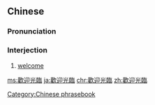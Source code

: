 {{also|欢迎光临}}
==Chinese==
{{zh-forms|s=欢迎光临|type=22}}

===Pronunciation===
{{zh-pron
|m=huānyíng guānglín
|c=fun1 jing4 gwong1 lam4
|h=pfs=fôn-ngiàng kông-lìm
|mn=hoan-gêng kong-lîm
|ma=zh-cmn-歡迎光臨.ogg
|ca=zh-yue-歡迎光臨.ogg
|cat=intj
}}

===Interjection===
{{zh-interj}}

# [[welcome]] {{gloss|said to a customer entering a shop}}

[[Category:Chinese phrasebook]]

[[ms:歡迎光臨]]
[[ja:歡迎光臨]]
[[chr:歡迎光臨]]
[[zh:歡迎光臨]]